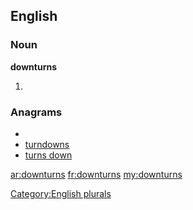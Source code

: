 ==English==

===Noun===
'''downturns'''

# {{plural of|[[downturn]]}}

===Anagrams===
* {{alphagram|dnnorstuw}}
* [[turndowns#English|turndowns]]
* [[turns down#English|turns down]]


[[Category:English plurals]]

[[ar:downturns]]
[[fr:downturns]]
[[my:downturns]]